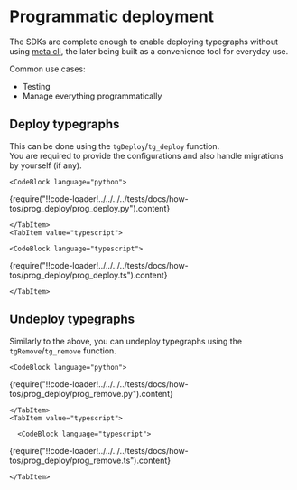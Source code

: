 
# Programmatic deployment

The SDKs are complete enough to enable deploying typegraphs without using [meta cli](/docs/reference/meta-cli), the later being built as a convenience tool for everyday use.

Common use cases:

- Testing
- Manage everything programmatically

## Deploy typegraphs

This can be done using the `tgDeploy`/`tg_deploy` function.\
You are required to provide the configurations and also handle migrations by yourself (if any).

<SDKTabs>
    <TabItem value="python">

    <CodeBlock language="python">

{require("!!code-loader!../../../../tests/docs/how-tos/prog_deploy/prog_deploy.py").content}

</CodeBlock>

    </TabItem>
    <TabItem value="typescript">

    <CodeBlock language="typescript">

{require("!!code-loader!../../../../tests/docs/how-tos/prog_deploy/prog_deploy.ts").content}

</CodeBlock>

    </TabItem>

</SDKTabs>

## Undeploy typegraphs

Similarly to the above, you can undeploy typegraphs using the `tgRemove`/`tg_remove` function.

<SDKTabs>
    <TabItem value="python">

    <CodeBlock language="python">

{require("!!code-loader!../../../../tests/docs/how-tos/prog_deploy/prog_remove.py").content}

</CodeBlock>

    </TabItem>
    <TabItem value="typescript">

      <CodeBlock language="typescript">

{require("!!code-loader!../../../../tests/docs/how-tos/prog_deploy/prog_remove.ts").content}

</CodeBlock>

    </TabItem>

</SDKTabs>
